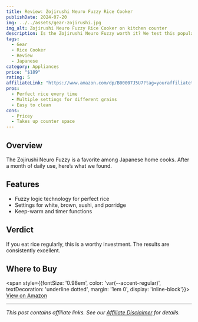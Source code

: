 ```yaml
---
title: Review: Zojirushi Neuro Fuzzy Rice Cooker
publishDate: 2024-07-20
img: ../../assets/gear-zojirushi.jpg
img_alt: Zojirushi Neuro Fuzzy Rice Cooker on kitchen counter
description: Is the Zojirushi Neuro Fuzzy worth it? We test this popular Japanese rice cooker for home cooks.
tags:
  - Gear
  - Rice Cooker
  - Review
  - Japanese
category: Appliances
price: "$189"
rating: 5
affiliateLink: "https://www.amazon.com/dp/B00007J5U7?tag=youraffiliatetag-20"
pros:
  - Perfect rice every time
  - Multiple settings for different grains
  - Easy to clean
cons:
  - Pricey
  - Takes up counter space
---
```


## Overview

The Zojirushi Neuro Fuzzy is a favorite among Japanese home cooks. After a month of daily use, here’s what we found.

## Features

- Fuzzy logic technology for perfect rice
- Settings for white, brown, sushi, and porridge
- Keep-warm and timer functions

## Verdict

If you eat rice regularly, this is a worthy investment. The results are consistently excellent.

## Where to Buy

<span style={{fontSize: '0.98em', color: 'var(--accent-regular)', textDecoration: 'underline dotted', margin: '1em 0', display: 'inline-block'}}>
  <a href="https://www.amazon.com/dp/B00007J5U7?tag=youraffiliatetag-20" target="_blank" rel="noopener sponsored">View on Amazon</a>
</span>

---

*This post contains affiliate links. See our [Affiliate Disclaimer](/affiliate-disclaimer) for details.* 